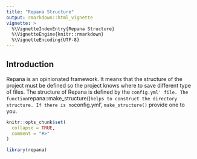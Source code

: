 ```yaml
---
title: "Repana Structure"
output: rmarkdown::html_vignette
vignette: >
  %\VignetteIndexEntry{Repana Structure}
  %\VignetteEngine{knitr::rmarkdown}
  %\VignetteEncoding{UTF-8}
---
```


## Introduction

Repana is an opinionated framework. It means that the structure of the project
must be defined so the project knows where to save different type of files.
The structure of Repana is defined by the `config.yml' file. The function 
`repana::make_structure()` helps to construct the directory structure. If there
is no `config.yml', `make_structure()` provide one to you.


```r
knitr::opts_chunk$set(
  collapse = TRUE,
  comment = "#>"
)
```

```r
library(repana)
```

